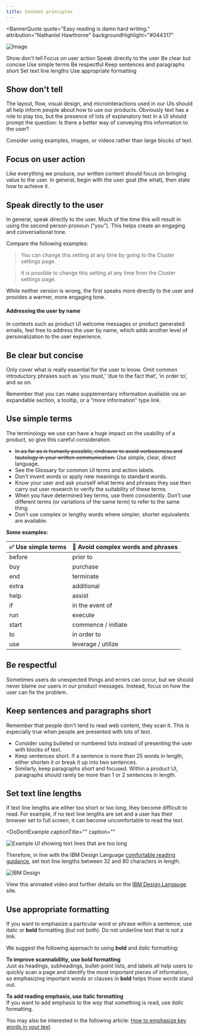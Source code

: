 ```yaml
---
title: Content principles
---
```



<BannerQuote
  quote="Easy reading is damn hard writing."
  attribution="Nathaniel Hawthorne"
  backgroundHighlight="#044317"
>

![Image](./images/illustrations/content-principles.svg)

</BannerQuote>

<AnchorLinks>
  <AnchorLink>Show don't tell</AnchorLink>
  <AnchorLink>Focus on user action</AnchorLink>
  <AnchorLink>Speak directly to the user</AnchorLink>
  <AnchorLink>Be clear but concise</AnchorLink>
  <AnchorLink>Use simple terms</AnchorLink>
  <AnchorLink>Be respectful</AnchorLink>
  <AnchorLink>Keep sentences and paragraphs short</AnchorLink>
  <AnchorLink>Set text line lengths</AnchorLink>
  <AnchorLink>Use appropriate formatting</AnchorLink>
</AnchorLinks>

## Show don't tell

The layout, flow, visual design, and microinteractions used in our UIs should all help inform people about how to use our products.
Obviously text has a role to play too, but the presence of lots of explanatory text in a UI should prompt the question:
Is there a better way of conveying this information to the user?

Consider using examples, images, or videos rather than large blocks of text.

## Focus on user action

Like everything we produce, our written content should focus on bringing value to the user.
In general, begin with the user goal (the what), then state how to achieve it.

<Row>
  <Column colMd={4} colLg={4}>
    <DoDontExample
      type="do"
      text="To add a node into your flow, drag the node icon onto the canvas."
      caption="This version speaks directly to the user's goal and is action-orientated."
      aspectRatio="1:1"
    />
  </Column>
    <Column colMd={4} colLg={4}>
    <DoDontExample
      text="Additional nodes can be added to a flow by using the drag and drop functionality within the canvas."
      caption="While this version contains similar information, it focuses more on how the product works, rather
      than on the user's goal. It is also written in the passive voice, which makes it wordier."
      aspectRatio="1:1"
    />
  </Column>
</Row>

## Speak directly to the user

In general, speak directly to the user. Much of the time this will result in using the second person 
pronoun ("you"). This helps create an engaging and conversational tone.

Compare the following examples:
> You can change this setting at any time by going to the Cluster settings page.

> It is possible to change this setting at any time from the Cluster settings page.

While neither version is wrong, the first speaks more directly to the user and provides a warmer, more engaging tone.

#### Addressing the user by name
In contexts such as product UI welcome messages or product generated emails, feel free to address the user by 
name, which adds another level of personalization to the user experience.

<Row>
  <Column colMd={4} colLg={4}>
    <DoDontExample
      type="do"
      text="Welcome back, Jack. Tip: You can create a copy of an existing flow and use it as the starting point for a new flow."
      aspectRatio="1:1"
    />
  </Column>
</Row>

## Be clear but concise

Only cover what is really essential for the user to know. Omit common introductory phrases such as ‘you must,’ ‘due to the fact that’, ‘in order to’, and so on.

<DoDontRow>
  <DoDont text="Save changes?" aspectRatio="" />
  <DoDont text="Would you like to save changes?" type="dont" aspectRatio="" />
</DoDontRow>

Remember that you can make supplementary information available via an expandable section, a tooltip, or a “more information” type link.

## Use simple terms

The terminology we use can have a huge impact on the usability of a product, so give this careful consideration.

- ~~In as far as is humanly possible, endeavor to avoid verboseness and tautology in your written communication.~~
  Use simple, clear, direct language.
- See the <Link to="/content/glossary">Glossary</Link> for common UI terms and action labels.
- Don't invent words or apply new meanings to standard words.
- Know your user and ask yourself what terms and phrases they use then carry out user research to verify the suitability of these terms.
- When you have determined key terms, use them consistently. Don’t use different terms (or variations of the same term) to refer to the same thing.
- Don’t use complex or lengthy words where simpler, shorter equivalents are available.

**Some examples:**

| ✅ Use simple terms | 🚫 Avoid complex words and phrases |
| ------------------- | --------------------------------- |
| before              | prior to                          |
| buy                 | purchase                          |
| end                 | terminate                         |
| extra               | additional                        |
| help                | assist                            |
| if                  | in the event of                   |
| run                 | execute                           |
| start               | commence / initiate               |
| to                  | in order to                       |
| use                 | leverage / utilize                |


## Be respectful

Sometimes users do unexpected things and errors can occur, but we should never blame our users in our product messages.
Instead, focus on how the user can fix the problem.

<DoDontRow>
  <DoDont text="Please check the email address" aspectRatio="" />
  <DoDont text="You’ve entered an incorrect email" type="dont" aspectRatio="" />
</DoDontRow>

## Keep sentences and paragraphs short

Remember that people don't tend to read web content, they scan it. This is especially true when 
people are presented with lots of text. 

- Consider using bulleted or numbered lists instead of presenting the user with blocks of text.
- Keep sentences short. If a sentence is more than 25 words in length, either shorten it or break 
it up into two sentences.
- Similarly, keep paragraphs short and focused. Within a product UI, paragraphs should rarely be 
more than 1 or 2 sentences in length.


## Set text line lengths
If text line lengths are either too short or too long, they become difficult to read. For example, if 
no text line lengths are set and a user has their browser set to full screen, it can become uncomfortable 
to read the text.

<Row>
<Column colMd={8} colLg={8}>

<DoDontExample
  captionTitle=""
  caption=""
>

![Example UI showing text lines that are too long](images/text_line_length.png)

</DoDontExample>

</Column>
</Row>

Therefore, in line with the IBM Design Language [comfortable reading guidance](https://www.ibm.com/design/language/typography/type-basics/#comfortable-reading), set 
text line lengths between 32 and 80 characters in length.

<ImageGallery>
<ImageGalleryImage alt="IBM Design" title="IBM Design" col={8}>

![IBM Design](/images/IDL_text_line_length_video.png)

</ImageGalleryImage>
</ImageGallery>

<Caption fullWidth>
View this animated video and further details on the <a href="https://www.ibm.com/design/language/typography/type-basics/#comfortable-reading">IBM Design Langauge</a> site.
</Caption>


## Use appropriate formatting

If you want to emphasize a particular word or phrase within a sentence, use _italic_ or **bold** formatting 
(but not both). Do not underline text that is not a link. 

We suggest the following approach to using **bold** and _italic_ formatting:

**To improve scannabililty, use bold formatting**  
Just as headings, subheadings, bullet-point lists, and labels all help users to quickly scan a page 
and identify the most important pieces of information, so emphasizing important words or clauses in 
**bold** helps those words stand out.

**To add reading emphasis, use italic formatting**  
If you want to add emphasis to the _way_ that something is read, use _italic_ formatting.

You may also be interested in the following article: [How to emphasize key words in your text](https://medium.com/@tomwaterton/how-to-emphasize-key-words-in-your-text-b8738f146972).